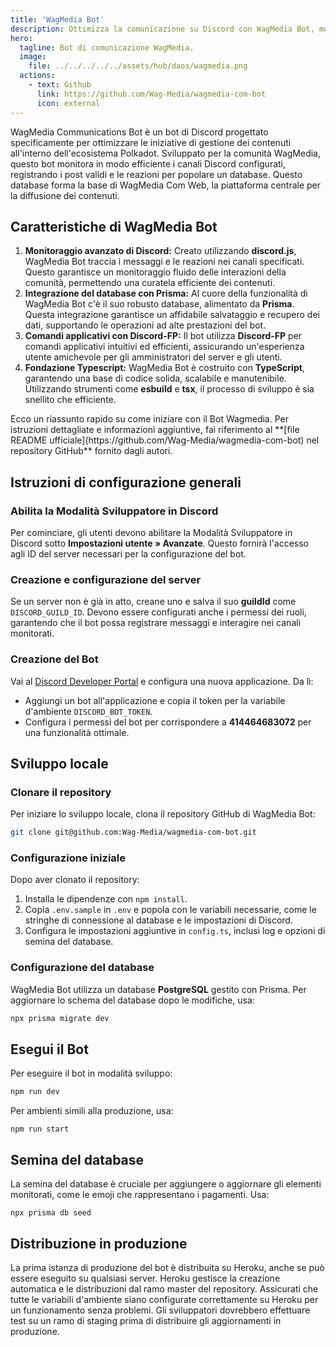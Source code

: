 ```yaml
---
title: 'WagMedia Bot'
description: Ottimizza la comunicazione su Discord con WagMedia Bot, monitoraggio avanzato, integrazione del database Prisma e gestione efficiente dei contenuti per Polkadot.
hero:
  tagline: Bot di comunicazione WagMedia.
  image: 
    file: ../../../../../assets/hub/daos/wagmedia.png
  actions:
    - text: Github
      link: https://github.com/Wag-Media/wagmedia-com-bot
      icon: external
---
```



WagMedia Communications Bot è un bot di Discord progettato specificamente per ottimizzare le iniziative di gestione dei contenuti all'interno dell'ecosistema Polkadot. Sviluppato per la comunità WagMedia, questo bot monitora in modo efficiente i canali Discord configurati, registrando i post validi e le reazioni per popolare un database. Questo database forma la base di WagMedia Com Web, la piattaforma centrale per la diffusione dei contenuti.

## Caratteristiche di WagMedia Bot
1. **Monitoraggio avanzato di Discord:** Creato utilizzando **discord.js**, WagMedia Bot traccia i messaggi e le reazioni nei canali specificati. Questo garantisce un monitoraggio fluido delle interazioni della comunità, permettendo una curatela efficiente dei contenuti.
2. **Integrazione del database con Prisma:** Al cuore della funzionalità di WagMedia Bot c'è il suo robusto database, alimentato da **Prisma**. Questa integrazione garantisce un affidabile salvataggio e recupero dei dati, supportando le operazioni ad alte prestazioni del bot.
3. **Comandi applicativi con Discord-FP:** Il bot utilizza **Discord-FP** per comandi applicativi intuitivi ed efficienti, assicurando un'esperienza utente amichevole per gli amministratori del server e gli utenti.
4. **Fondazione Typescript:** WagMedia Bot è costruito con **TypeScript**, garantendo una base di codice solida, scalabile e manutenibile. Utilizzando strumenti come **esbuild** e **tsx**, il processo di sviluppo è sia snellito che efficiente.

<ShowcaseCTA title="Configura il Bot WagMedia">
Ecco un riassunto rapido su come iniziare con il Bot Wagmedia. Per istruzioni dettagliate e informazioni aggiuntive, fai riferimento al **[file README ufficiale](https://github.com/Wag-Media/wagmedia-com-bot) nel repository GitHub** fornito dagli autori.
</ShowcaseCTA>

## Istruzioni di configurazione generali
### Abilita la Modalità Sviluppatore in Discord
Per cominciare, gli utenti devono abilitare la Modalità Sviluppatore in Discord sotto **Impostazioni utente » Avanzate**. Questo fornirà l'accesso agli ID del server necessari per la configurazione del bot.

### Creazione e configurazione del server
Se un server non è già in atto, creane uno e salva il suo **guildId** come `DISCORD_GUILD_ID`. Devono essere configurati anche i permessi dei ruoli, garantendo che il bot possa registrare messaggi e interagire nei canali monitorati.

### Creazione del Bot
Vai al [Discord Developer Portal](https://discord.com/developers/) e configura una nuova applicazione. Da lì:
- Aggiungi un bot all'applicazione e copia il token per la variabile d'ambiente `DISCORD_BOT_TOKEN`.
- Configura i permessi del bot per corrispondere a **414464683072** per una funzionalità ottimale.

## Sviluppo locale
### Clonare il repository
Per iniziare lo sviluppo locale, clona il repository GitHub di WagMedia Bot:
```bash
git clone git@github.com:Wag-Media/wagmedia-com-bot.git
```

### Configurazione iniziale
Dopo aver clonato il repository:
1. Installa le dipendenze con `npm install`.
2. Copia `.env.sample` in `.env` e popola con le variabili necessarie, come le stringhe di connessione al database e le impostazioni di Discord.
3. Configura le impostazioni aggiuntive in `config.ts`, inclusi log e opzioni di semina del database.

### Configurazione del database
WagMedia Bot utilizza un database **PostgreSQL** gestito con Prisma. Per aggiornare lo schema del database dopo le modifiche, usa:

```bash
npx prisma migrate dev
```

## Esegui il Bot
Per eseguire il bot in modalità sviluppo:

```bash
npm run dev
```

Per ambienti simili alla produzione, usa:

```
npm run start
```

## Semina del database
La semina del database è cruciale per aggiungere o aggiornare gli elementi monitorati, come le emoji che rappresentano i pagamenti. Usa:

```
npx prisma db seed
```

## Distribuzione in produzione
La prima istanza di produzione del bot è distribuita su Heroku, anche se può essere eseguito su qualsiasi server. Heroku gestisce la creazione automatica e le distribuzioni dal ramo master del repository. Assicurati che tutte le variabili d'ambiente siano configurate correttamente su Heroku per un funzionamento senza problemi. Gli sviluppatori dovrebbero effettuare test su un ramo di staging prima di distribuire gli aggiornamenti in produzione.
```
